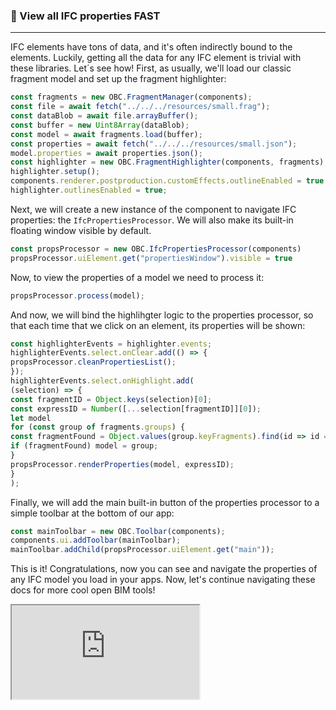 ### 🧶 View all IFC properties FAST
___
IFC elements have tons of data, and it's often indirectly
bound to the elements. Luckily, getting all the data for any
IFC element is trivial with these libraries. Let´s see how! First,
as usually, we'll load our classic fragment model and set up
the fragment highlighter:

```js
const fragments = new OBC.FragmentManager(components);
const file = await fetch("../../../resources/small.frag");
const dataBlob = await file.arrayBuffer();
const buffer = new Uint8Array(dataBlob);
const model = await fragments.load(buffer);
const properties = await fetch("../../../resources/small.json");
model.properties = await properties.json();
const highlighter = new OBC.FragmentHighlighter(components, fragments);
highlighter.setup();
components.renderer.postproduction.customEffects.outlineEnabled = true;
highlighter.outlinesEnabled = true;
```
Next, we will create a new instance of the component to navigate
IFC properties: the `IfcPropertiesProcessor`. We will also
make its built-in floating window visible by default.

```js
const propsProcessor = new OBC.IfcPropertiesProcessor(components)
propsProcessor.uiElement.get("propertiesWindow").visible = true
```
Now, to view the properties of a model we need to process it:

```js
propsProcessor.process(model);
```
And now, we will bind the highlihgter logic to the properties
processor, so that each time that we click on an element, its
properties will be shown:

```js
const highlighterEvents = highlighter.events;
highlighterEvents.select.onClear.add(() => {
propsProcessor.cleanPropertiesList();
});
highlighterEvents.select.onHighlight.add(
(selection) => {
const fragmentID = Object.keys(selection)[0];
const expressID = Number([...selection[fragmentID]][0]);
let model
for (const group of fragments.groups) {
const fragmentFound = Object.values(group.keyFragments).find(id => id === fragmentID)
if (fragmentFound) model = group;
}
propsProcessor.renderProperties(model, expressID);
}
);
```
Finally, we will add the main built-in button of the properties
processor to a simple toolbar at the bottom of our app:

```js
const mainToolbar = new OBC.Toolbar(components);
components.ui.addToolbar(mainToolbar);
mainToolbar.addChild(propsProcessor.uiElement.get("main"));
```
This is it! Congratulations, now you can see and navigate
the properties of any IFC model you load in your apps. Now,
let's continue navigating these docs for more cool open BIM tools!


  <iframe src="https://ifcjs.github.io/components/src/ifc/IfcPropertiesProcessor/index.html"></iframe>

  